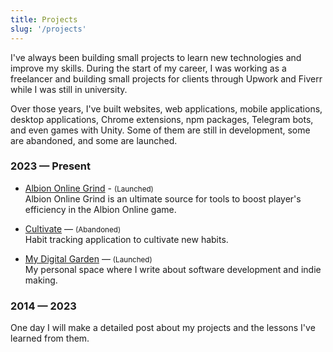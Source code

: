 ```yaml
---
title: Projects
slug: '/projects'
---
```


I've always been building small projects to learn new technologies and improve my skills. During the start of my career, I was working as a freelancer and building small projects for clients through Upwork and Fiverr while I was still in university.

Over those years, I've built websites, web applications, mobile applications, desktop applications, Chrome extensions, npm packages, Telegram bots, and even games with Unity. Some of them are still in development, some are abandoned, and some are launched.

### 2023 — Present

- [Albion Online Grind](https://albiononlinegrind.com/) - <small>(Launched)</small> <br/> Albion Online Grind is an ultimate source for tools to boost player's efficiency in the Albion Online game.

- [Cultivate](/why-i-regret-not-launching-my-side-project) — <small>(Abandoned)</small> <br/> Habit tracking application to cultivate new habits.

- [My Digital Garden](/blog) — <small>(Launched)</small> <br/> My personal space where I write about software development and indie making.

### 2014 — 2023

One day I will make a detailed post about my projects and the lessons I've learned from them.
